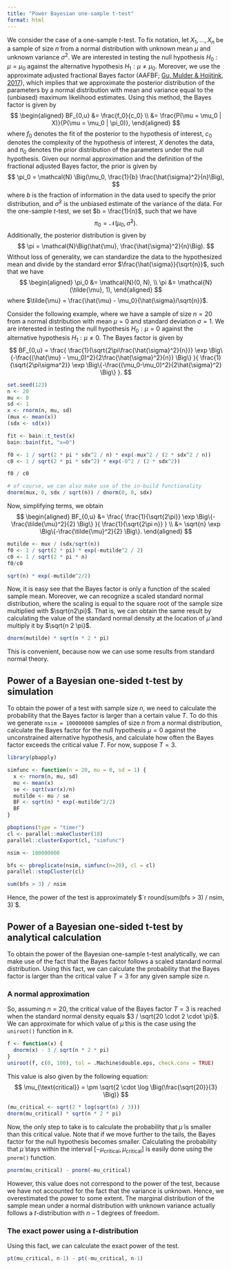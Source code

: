 ```yaml
---
title: "Power Bayesian one-sample t-test"
format: html
---
```


We consider the case of a one-sample $t$-test. To fix notation, let $X_1, \ldots, X_n$ be a sample of size $n$ from a normal distribution with unknown mean $\mu$ and unknown variance $\sigma^2$. We are interested in testing the null hypothesis $H_0: \mu = \mu_0$ against the alternative hypothesis $H_1: \mu \neq \mu_0$.
Moreover, we use the approximate adjusted fractional Bayes factor (AAFBF; [Gu, Mulder & Hoijtink, 2017](https://bpspsychub.onlinelibrary.wiley.com/doi/full/10.1111/bmsp.12110)), which implies that we approximate the posterior distribution of the parameters by a normal distribution with mean and variance equal to the (unbiased) maximum likelihood estimates. 
Using this method, the Bayes factor is given by
$$
\begin{aligned}
BF_{0,u} &= \frac{f_0}{c_0} \\
&= \frac{P(\mu = \mu_0 | X)}{P(\mu = \mu_0 | \pi_0)}, 
\end{aligned}
$$
where $f_0$ denotes the fit of the posterior to the hypothesis of interest, $c_0$ denotes the complexity of the hypothesis of interest, $X$ denotes the data, and $\pi_0$ denotes the prior distribution of the parameters under the null hypothesis.
Given our normal approximation and the definition of the fractional adjusted Bayes factor, the prior is given by
$$
\pi_0 = \mathcal{N}
\Big(\mu_0, \frac{1}{b} \frac{\hat{\sigma}^2}{n}\Big),
$$
where $b$ is the fraction of information in the data used to specify the prior distribution, and $\hat{\sigma}^2$ is the unbiased estimate of the variance of the data.
For the one-sample $t$-test, we set $b = \frac{1}{n}$, such that we have
$$
\pi_0 = \mathcal{N}(\mu_0, \hat{\sigma}^2).
$$
Additionally, the posterior distribution is given by
$$
\pi = \mathcal{N}\Big(\hat{\mu},  \frac{\hat{\sigma}^2}{n}\Big).
$$
Without loss of generality, we can standardize the data to the hypothesized mean and divide by the standard error $\frac{\hat{\sigma}}{\sqrt{n}}$, such that we have
$$
\begin{aligned}
\pi_0 &= \mathcal{N}(0, N), \\
\pi &= \mathcal{N}(\tilde{\mu}, 1),
\end{aligned}
$$
where $\tilde{\mu} = \frac{\hat{\mu} - \mu_0}{\hat{\sigma}/\sqrt{n}}$.

Consider the following example, where we have a sample of size $n = 20$ from a normal distribution with mean $\mu = 0$ and standard deviation $\sigma = 1$. We are interested in testing the null hypothesis $H_0: \mu = 0$ against the alternative hypothesis $H_1: \mu \neq 0$. The Bayes factor is given by
$$
BF_{0,u} = \frac{
\frac{1}{\sqrt{2\pi\frac{\hat{\sigma}^2}{n}}}
\exp \Big\{-\frac{(\hat{\mu} - \mu_0)^2}{2\frac{\hat{\sigma}^2}{n}} \Big\}
}{
\frac{1}{\sqrt{2\pi\sigma^2}}
\exp \Big\{-\frac{(\mu_0-\mu_0)^2}{2\hat{\sigma}^2} \Big\}
}.
$$

```r
set.seed(123)
n <- 20
mu <- 0
sd <- 1
x <- rnorm(n, mu, sd)
(mux <- mean(x))
(sdx <- sd(x))

fit <- bain::t_test(x)
bain::bain(fit, "x=0")

f0 <- 1 / sqrt(2 * pi * sdx^2 / n) * exp(-mux^2 / (2 * sdx^2 / n))
c0 <- 1 / sqrt(2 * pi * sdx^2) * exp(-0^2 / (2 * sdx^2))

f0 / c0

# of course, we can also make use of the in-build functionality
dnorm(mux, 0, sdx / sqrt(n)) / dnorm(0, 0, sdx)
```

Now, simplifying terms, we obtain
$$ 
\begin{aligned}
BF_{0,u} &= \frac{
\frac{1}{\sqrt{2\pi}}
\exp \Big\{-\frac{\tilde{\mu}^2}{2} \Big\}
}{
\frac{1}{\sqrt{2\pi n}}
} \\
&= \sqrt{n} \exp \Big\{-\frac{\tilde{\mu}^2}{2} \Big\}.
\end{aligned}
$$

```r
mutilde <- mux / (sdx/sqrt(n))
f0 <- 1 / sqrt(2 * pi) * exp(-mutilde^2 / 2)
c0 <- 1 / sqrt(2 * pi * n)
f0/c0

sqrt(n) * exp(-mutilde^2/2)
```

Now, it is easy see that the Bayes factor is only a function of the scaled sample mean. Moreover, we can recognize a scaled standard normal distribution, where the scaling is equal to the square root of the sample size multiplied with $\sqrt{n2\pi}$. That is, we can obtain the same result by calculating the value of the standard normal density at the location of $\tilde{\mu}$ and multiply it by $\sqrt{n 2 \pi}$.

```r
dnorm(mutilde) * sqrt(n * 2 * pi)
```
This is convenient, because now we can use some results from standard normal theory.


## Power of a Bayesian one-sided t-test by simulation


To obtain the power of a test with sample size $n$, we need to calculate the 
probability that the Bayes factor is larger than a certain value $T$. To do this
we generate `nsim = 100000000` samples of size $n$ from a normal distribution,
calculate the Bayes factor for the null hypothesis $\mu = 0$ against the
unconstrained alternative hypothesis, and calculate how often the Bayes factor
exceeds the critical value $T$. For now, suppose $T = 3$. 


```r
library(pbapply)

simfunc <- function(n = 20, mu = 0, sd = 1) {
  x <- rnorm(n, mu, sd)
  mu <- mean(x)
  se <- sqrt(var(x)/n)
  mutilde <- mu / se
  BF <- sqrt(n) * exp(-mutilde^2/2)
  BF
}

pboptions(type = "timer")
cl <- parallel::makeCluster(18)
parallel::clusterExport(cl, "simfunc")

nsim <- 100000000

bfs <- pbreplicate(nsim, simfunc(n=20), cl = cl)
parallel::stopCluster(cl)

sum(bfs > 3) / nsim
```

Hence, the power of the test is approximately $`r round(sum(bfs > 3) / nsim, 3)`$. 


## Power of a Bayesian one-sided t-test by analytical calculation

To obtain the power of the Bayesian one-sample t-test analytically, we can make
use of the fact that the Bayes factor follows a scaled standard normal distribution.
Using this fact, we can calculate the probability that the Bayes factor is larger
than the critical value $T = 3$ for any given sample size $n$. 

### A normal approximation

So, assuming $n = 20$,
the critical value of the Bayes factor $T = 3$ is reached when the standard normal
density equals $3 / \sqrt{20 \cdot 2 \cdot \pi}$. We can approximate for which value
of $\tilde{\mu}$ this is the case using the `uniroot()` function in `R`.


```r
f <- function(x) {
  dnorm(x) - 3 / sqrt(n * 2 * pi)
}
uniroot(f, c(0, 100), tol = .Machine$double.eps, check.conv = TRUE)
```
This value is also given by the following equation:
$$
\mu_{\text{critical}} = \pm \sqrt{2 \cdot \log \Big(\frac{\sqrt{20}}{3} \Big)}
$$
```r
(mu_critical <- sqrt(2 * log(sqrt(n) / 3)))
dnorm(mu_critical) * sqrt(n * 2 * pi)
```
Now, the only step to take is to calculate the probability that $\tilde{\mu}$
is smaller than this critical value. Note that if we move further to the tails, 
the Bayes factor for the null hypothesis becomes smaller. Calculating the 
probability that $\tilde{\mu}$ stays within the interval 
$[-\mu_{\text{critical}}, \mu_{\text{critical}}]$ is easily done using the
`pnorm()` function.

```r
pnorm(mu_critical) - pnorm(-mu_critical)
```

However, this value does not correspond to the power of the test, because we have
not accounted for the fact that the variance is unknown. Hence, we overestimated
the power to some extent. The marginal distribution of the sample mean under a 
normal distribution with unknown variance actually follows a $t$-distribution 
with $n-1$ degrees of freedom.

### The exact power using a $t$-distribution

Using this fact, we can calculate the exact power of the test. 

```r
pt(mu_critical, n-1) - pt(-mu_critical, n-1)
```
